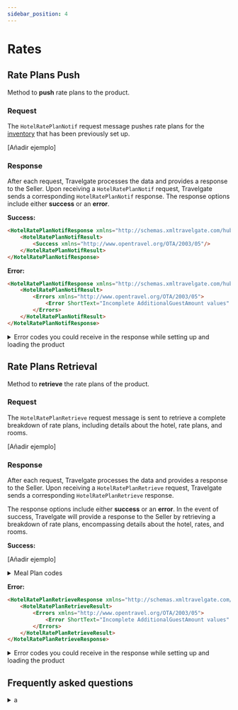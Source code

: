 ```yaml
---
sidebar_position: 4
---
```


# Rates

## Rate Plans Push

Method to **push** rate plans to the product.

### Request

The `HotelRatePlanNotif` request message pushes rate plans for the [inventory](./inventory) that has been previously set up.

[Añadir ejemplo]

### Response

After each request, Travelgate processes the data and provides a response to the Seller. Upon receiving a `HotelRatePlanNotif` request, Travelgate sends a corresponding `HotelRatePlanNotif` response. The response options include either **success** or an **error**.

**Success:**

```html
<HotelRatePlanNotifResponse xmlns="http://schemas.xmltravelgate.com/hubpush/provider/2012/10">
    <HotelRatePlanNotifResult>
        <Success xmlns="http://www.opentravel.org/OTA/2003/05"/>
    </HotelRatePlanNotifResult>
</HotelRatePlanNotifResponse>
```

**Error:**

```html
<HotelRatePlanNotifResponse xmlns="http://schemas.xmltravelgate.com/hubpush/provider/2012/10">
    <HotelRatePlanNotifResult>
        <Errors xmlns="http://www.opentravel.org/OTA/2003/05">
            <Error ShortText="Incomplete AdditionalGuestAmount values" Code="7"/>
        </Errors>
    </HotelRatePlanNotifResult>
</HotelRatePlanNotifResponse>
```

<details>
    <summary>Error codes you could receive in the response while setting up and loading the product</summary>
    <div>
        <div>
         <table>
				<thead>
					<tr>
						<th>
							<strong>Error Code</strong>
						</th>
						<th>
							<strong>Error Description</strong>
						</th>
					</tr>
				</thead>
				<tbody>
					<tr>
						<td>-1</td>
						<td>Unexpected error</td>
					</tr>
					<tr>
						<td>1</td>
						<td>Invalid request</td>
					</tr>
					<tr>
						<td>10</td>
						<td>Invalid hotel id</td>
					</tr>
                    <tr>
						<td>11</td>
						<td>Invalid dates</td>
					</tr>
					<tr>
						<td>12</td>
						<td>Invalid rate plan code</td>
					</tr>
					<tr>
						<td>13</td>
						<td>Invalid reservation id</td>
					</tr>
                    <tr>
						<td>14</td>
						<td>Invalid derived rate adjust values</td>
					</tr>
					<tr>
						<td>15</td>
						<td>Invalid id</td>
					</tr>
					<tr>
						<td>16</td>
						<td>Invalid amount type</td>
					</tr>
                    <tr>
						<td>17</td>
						<td>Invalid supplement type</td>
					</tr>
                    <tr>
						<td>18</td>
						<td>Invalid number of hotel</td>
					</tr>
                    <tr>
						<td>19</td>
						<td>Invalid rate currency code</td>
					</tr>
                    <tr>
						<td>20</td>
						<td>Requestor id not found</td>
					</tr>
                    <tr>
						<td>21</td>
						<td>Provider id not found</td>
					</tr>
                    <tr>
						<td>22</td>
						<td>Rooms not found</td>
					</tr>
                    <tr>
						<td>23</td>
						<td>Rates not found</td>
					</tr>
                    <tr>
						<td>30</td>
						<td>Occupation error</td>
					</tr>
                    <tr>
						<td>31</td>
						<td>Rate error</td>
					</tr>
                    <tr>
						<td>32</td>
						<td>Avail rq error</td>
					</tr>
                    <tr>
						<td>33</td>
						<td>Data Base error</td>
					</tr>
                    <tr>
						<td>34</td>
						<td>Cancel error</td>
					</tr>
                    <tr>
						<td>35</td>
						<td>Confirmation error</td>
					</tr>
                    <tr>
						<td>36</td>
						<td>Valuation_error</td>
					</tr>
                    <tr>
						<td>37</td>
						<td>Authorization error</td>
					</tr>
                    <tr>
						<td>38</td>
						<td>Authentication error</td>
					</tr>
                    <tr>
						<td>90</td>
						<td>Connection time out</td>
					</tr>
				</tbody>
			</table>
        </div>
    </div>
</details>

## Rate Plans Retrieval

Method to **retrieve** the rate plans of the product.

### Request

The `HotelRatePlanRetrieve` request message is sent to retrieve a complete breakdown of rate plans, including details about the hotel, rate plans, and rooms.

[Añadir ejemplo]

### Response

After each request, Travelgate processes the data and provides a response to the Seller. Upon receiving a `HotelRatePlanRetrieve` request, Travelgate sends a corresponding `HotelRatePlanRetrieve` response. 

The response options include either **success** or an **error**. In the event of success, Travelgate will provide a response to the Seller by retrieving a breakdown of rate plans, encompassing details about the hotel, rates, and rooms.

**Success:**

[Añadir ejemplo]

<details>
    <summary>Meal Plan codes</summary>
    <div>
        <div>
         <table>
				<thead>
					<tr>
						<th>
							<strong>Code</strong>
						</th>
						<th>
							<strong>Description</strong>
						</th>
					</tr>
				</thead>
				<tbody>
					<tr>
						<td>1</td>
						<td>All inclusive</td>
					</tr>
					<tr>
						<td>2</td>
						<td>American</td>
					</tr>
                    <tr>
						<td>3</td>
						<td>Bed & breakfast</td>
					</tr>
					<tr>
						<td>4</td>
						<td>Buffet breakfast</td>
					</tr>
					<tr>
						<td>5</td>
						<td>Caribbean breakfast</td>
					</tr>
                    <tr>
						<td>6</td>
						<td>Continental breakfast</td>
					</tr>
					<tr>
						<td>7</td>
						<td>English breakfast</td>
					</tr>
					<tr>
						<td>8</td>
						<td>European plan</td>
					</tr>
                    <tr>
						<td>9</td>
						<td>Family plan</td>
					</tr>
                    <tr>
						<td>10</td>
						<td>Full board</td>
					</tr>
                    <tr>
						<td>11</td>
						<td>Full breakfast</td>
					</tr>
                    <tr>
						<td>12</td>
						<td>Half board/modified American plan</td>
					</tr>
                    <tr>
						<td>13</td>
						<td>As brochured</td>
					</tr>
                    <tr>
						<td>14</td>
						<td>Room only</td>
					</tr>
                    <tr>
						<td>15</td>
						<td>Self catering</td>
					</tr>
                    <tr>
						<td>16</td>
						<td>Bermuda</td>
					</tr>
                    <tr>
						<td>17</td>
						<td>Dinner bed and breakfast plan</td>
					</tr>
                    <tr>
						<td>18</td>
						<td>Family American</td>
					</tr>
                    <tr>
						<td>19</td>
						<td>Breakfast</td>
					</tr>
                    <tr>
						<td>20</td>
						<td>Modified</td>
					</tr>
                    <tr>
						<td>255</td>
						<td>Full board And Drinks</td>
					</tr>
                    <tr>
						<td>256</td>
						<td>Half board And Drinks</td>
					</tr>
                    <tr>
						<td>257</td>
						<td>All inclusive Premium</td>
					</tr>
                    <tr>
						<td>258</td>
						<td>Gala Dinner</td>
					</tr>
					<tr>
						<td>259</td>
						<td>All Inclusive Light</td>
					</tr>
					<tr>
						<td>260</td>
						<td>Bed and breakfast + Half board</td>
					</tr>
					<tr>
						<td>261</td>
						<td>All Inclusive Limited</td>
					</tr>
					<tr>
						<td>262</td>
						<td>Bed and Brunch</td>
					</tr>
				</tbody>
			</table>
        </div>
    </div>
</details>

**Error:**

```html
<HotelRatePlanRetrieveResponse xmlns="http://schemas.xmltravelgate.com/hubpush/provider/2012/10">
    <HotelRatePlanRetrieveResult>
        <Errors xmlns="http://www.opentravel.org/OTA/2003/05">
            <Error ShortText="Incomplete AdditionalGuestAmount values" Code="7"/>
        </Errors>
    </HotelRatePlanRetrieveResult>
</HotelRatePlanRetrieveResponse>
```

<details>
    <summary>Error codes you could receive in the response while setting up and loading the product</summary>
    <div>
        <div>
         <table>
				<thead>
					<tr>
						<th>
							<strong>Error Code</strong>
						</th>
						<th>
							<strong>Error Description</strong>
						</th>
					</tr>
				</thead>
				<tbody>
					<tr>
						<td>-1</td>
						<td>Unexpected error</td>
					</tr>
					<tr>
						<td>1</td>
						<td>Invalid request</td>
					</tr>
					<tr>
						<td>10</td>
						<td>Invalid hotel id</td>
					</tr>
                    <tr>
						<td>11</td>
						<td>Invalid dates</td>
					</tr>
					<tr>
						<td>12</td>
						<td>Invalid rate plan code</td>
					</tr>
					<tr>
						<td>13</td>
						<td>Invalid reservation id</td>
					</tr>
                    <tr>
						<td>14</td>
						<td>Invalid derived rate adjust values</td>
					</tr>
					<tr>
						<td>15</td>
						<td>Invalid id</td>
					</tr>
					<tr>
						<td>16</td>
						<td>Invalid amount type</td>
					</tr>
                    <tr>
						<td>17</td>
						<td>Invalid supplement type</td>
					</tr>
                    <tr>
						<td>18</td>
						<td>Invalid number of hotel</td>
					</tr>
                    <tr>
						<td>19</td>
						<td>Invalid rate currency code</td>
					</tr>
                    <tr>
						<td>20</td>
						<td>Requestor id not found</td>
					</tr>
                    <tr>
						<td>21</td>
						<td>Provider id not found</td>
					</tr>
                    <tr>
						<td>22</td>
						<td>Rooms not found</td>
					</tr>
                    <tr>
						<td>23</td>
						<td>Rates not found</td>
					</tr>
                    <tr>
						<td>30</td>
						<td>Occupation error</td>
					</tr>
                    <tr>
						<td>31</td>
						<td>Rate error</td>
					</tr>
                    <tr>
						<td>32</td>
						<td>Avail rq error</td>
					</tr>
                    <tr>
						<td>33</td>
						<td>Data Base error</td>
					</tr>
                    <tr>
						<td>34</td>
						<td>Cancel error</td>
					</tr>
                    <tr>
						<td>35</td>
						<td>Confirmation error</td>
					</tr>
                    <tr>
						<td>36</td>
						<td>Valuation_error</td>
					</tr>
                    <tr>
						<td>37</td>
						<td>Authorization error</td>
					</tr>
                    <tr>
						<td>38</td>
						<td>Authentication error</td>
					</tr>
                    <tr>
						<td>90</td>
						<td>Connection time out</td>
					</tr>
				</tbody>
			</table>
        </div>
    </div>
</details>

## Frequently asked questions

<details>
    <summary>a</summary>
    <div>
        <div>a</div>
    </div>
</details>